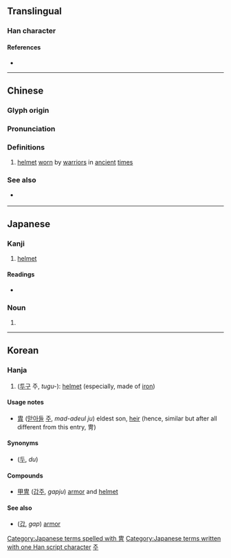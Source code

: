 {{character info/new}}
{{also|胄}}
==Translingual==

===Han character===
{{Han char|rn=13|rad=冂|as=07|sn=9|four=50227|canj=LWB,XLWB|ids=⿱由冃}}

====References====
* {{Han ref|kx=0129.200|dkj=01537|dj=0291.130|hdz=32059.090|uh=5191|ud=20881|bh=AB60|bd=43872}}

----

==Chinese==
{{zh-forms|alt=𩊄,䩜}}

===Glyph origin===
{{Han etym}}

===Pronunciation===
{{zh-pron
|m=zhòu
|c=zau6
|h=pfs=
|md=
|mn=
|w=
|mc=y
|oc=y
|cat=
}}

===Definitions===
{{zh-hanzi}}

# [[helmet]] [[wear|worn]] by [[warrior]]s in [[ancient]] [[time]]s

===See also===
* {{qualifier|not to be confused with}} {{zh-l|胄|descendant}}

----

==Japanese==

===Kanji===
{{ja-kanji|grade=|rs=冂07}}

# [[helmet]]

====Readings====
* {{ja-readings|on=[[ちゅう]] (chū)|kun=[[かぶと]] (kabuto), [[よろい]] (yoroi)}}

===Noun===
{{ja-noun|かぶと}}

# {{alternative form of|兜|lang=ja}}

[[Category:Japanese terms spelled with 冑]]
[[Category:Japanese terms written with one Han script character]]

----

==Korean==

===Hanja===
{{ko-hanja|hangeul=주|rv=ju|mr=chu}}

# ([[투구]] 주, ''tugu-''): [[helmet]] (especially, made of [[iron]])

====Usage notes====
* [[胄]] ([[맏아들]] [[주]], ''mad-adeul ju'') eldest son, [[heir]] (hence, similar but after all different from this entry, 冑)

====Synonyms====
* {{l|ko|兜}} ([[두]], ''du'')

====Compounds====
* [[甲冑]] ([[갑주]], ''gapju'') [[armor]] and [[helmet]]

====See also====
* {{l|ko|甲}} ([[갑]], ''gap'') [[armor]]

[[Category:Hanja readings|주]]